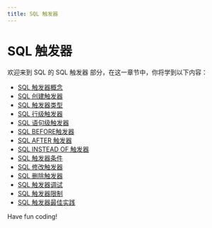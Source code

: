 ```yaml
---
title: SQL 触发器
---
```


# SQL 触发器

欢迎来到 SQL 的 SQL 触发器 部分，在这一章节中，你将学到以下内容：

- [SQL 触发器概念](./0-sql-trigger-concept.mdx)
- [SQL 创建触发器](./1-sql-create-trigger.mdx)
- [SQL 触发器类型](./2-sql-trigger-type.mdx)
- [SQL 行级触发器](./3-sql-line-level-trigger.mdx)
- [SQL 语句级触发器](./4-sql-statement-level-trigger.mdx)
- [SQL BEFORE触发器](./5-sql-before-trigger.mdx)
- [SQL AFTER 触发器](./6-sql-after-trigger.mdx)
- [SQL INSTEAD OF 触发器](./7-sql-instead-of-trigger.mdx)
- [SQL 触发器条件](./8-sql-trigger-condition.mdx)
- [SQL 修改触发器](./9-sql-modify-trigger.mdx)
- [SQL 删除触发器](./10-sql-delete-trigger.mdx)
- [SQL 触发器调试](./11-sql-trigger-debugging.mdx)
- [SQL 触发器限制](./12-sql-trigger-limit.mdx)
- [SQL 触发器最佳实践](./13-sql-trigger-best-practices.mdx)

Have fun coding!